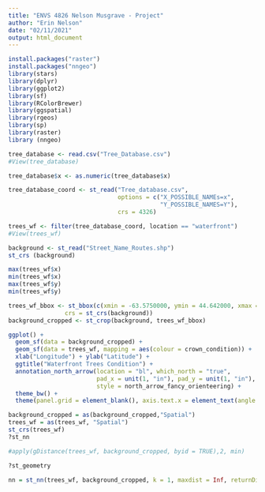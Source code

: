 ```yaml
---
title: "ENVS 4826 Nelson Musgrave - Project"
author: "Erin Nelson"
date: "02/11/2021"
output: html_document
---
```


```r
install.packages("raster")
install.packages("nngeo")
library(stars)
library(dplyr)
library(ggplot2)
library(sf)
library(RColorBrewer)
library(ggspatial)
library(rgeos)
library(sp)
library(raster)
library (nngeo)

tree_database <- read.csv("Tree_Database.csv")
#View(tree_database)

tree_database$x <- as.numeric(tree_database$x)

tree_database_coord <- st_read("Tree_database.csv",
                               options = c("X_POSSIBLE_NAMEs=x", 
                                           "Y_POSSIBLE_NAMES=Y"),
                               crs = 4326) 

trees_wf <- filter(tree_database_coord, location == "waterfront")
#View(trees_wf)

background <- st_read("Street_Name_Routes.shp")
st_crs (background)

max(trees_wf$x)
min(trees_wf$x)
max(trees_wf$y)
min(trees_wf$y)

trees_wf_bbox <- st_bbox(c(xmin = -63.5750000, ymin = 44.642000, xmax = -63.566000, ymax = 44.6510000),
                crs = st_crs(background))
background_cropped <- st_crop(background, trees_wf_bbox)

```



```r

ggplot() +
  geom_sf(data = background_cropped) +
  geom_sf(data = trees_wf, mapping = aes(colour = crown_condition)) +
  xlab("Longitude") + ylab("Latitude") + 
  ggtitle("Waterfront Trees Condition") + 
  annotation_north_arrow(location = "bl", which_north = "true", 
                         pad_x = unit(1, "in"), pad_y = unit(1, "in"),
                         style = north_arrow_fancy_orienteering) +
  theme_bw() +
  theme(panel.grid = element_blank(), axis.text.x = element_text(angle = 90, vjust = 0.5, hjust=1))
```

```r
background_cropped = as(background_cropped,"Spatial")
trees_wf = as(trees_wf, "Spatial")
st_crs(trees_wf)
?st_nn

#apply(gDistance(trees_wf, background_cropped, byid = TRUE),2, min)

?st_geometry

nn = st_nn(trees_wf, background_cropped, k = 1, maxdist = Inf, returnDist = TRUE, progress = FALSE)


```


